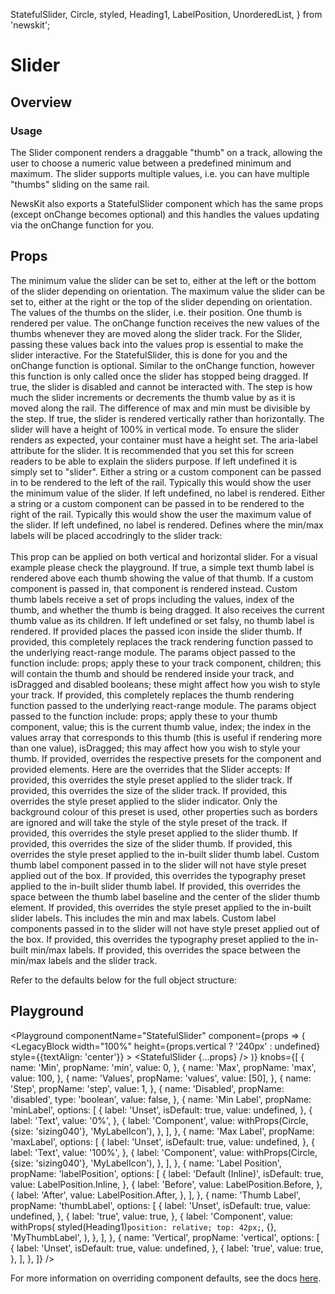 
  StatefulSlider,
  Circle,
  styled,
  Heading1,
  LabelPosition,
  UnorderedList,
} from 'newskit';


# Slider

## Overview

### Usage

The Slider component renders a draggable "thumb" on a track, allowing the user to choose a numeric value between a predefined minimum and maximum. The slider supports multiple values, i.e. you can have multiple "thumbs" sliding on the same rail.

NewsKit also exports a StatefulSlider component which has the same props (except onChange becomes optional) and this handles the values updating via the onChange function for you.

## Props

<LegacyBlock marginTop="sizing050">
  <Prop name="min" required type="number">
    The minimum value the slider can be set to, either at the left or the bottom
    of the slider depending on orientation.
  </Prop>
  <Prop name="max" required type="number">
    The maximum value the slider can be set to, either at the right or the top
    of the slider depending on orientation.
  </Prop>
  <Prop name="values" required type="number[]">
    The values of the thumbs on the slider, i.e. their position. One thumb is
    rendered per value.
  </Prop>
  <Prop name="onChange" required type="(values: number[]) => void">
    The onChange function receives the new values of the thumbs whenever they
    are moved along the slider track. For the Slider, passing these values back
    into the values prop is essential to make the slider interactive. For the
    StatefulSlider, this is done for you and the onChange function is optional.
  </Prop>
  <Prop name="onFinalChange" type="(values: number[]) => void">
    Similar to the onChange function, however this function is only called once
    the slider has stopped being dragged.
  </Prop>
  <Prop name="disabled" type="boolean">
    If true, the slider is disabled and cannot be interacted with.
  </Prop>
  <Prop name="step" type="number" default={1}>
    The step is how much the slider increments or decrements the thumb value by
    as it is moved along the rail. The difference of max and min must be
    divisible by the step.
  </Prop>
  <Prop name="vertical" type="boolean">
    If true, the slider is rendered vertically rather than horizontally. The
    slider will have a height of 100% in vertical mode. To ensure the slider
    renders as expected, your container must have a height set.
  </Prop>
  <Prop name="ariaLabel" type="string" default="slider">
    The aria-label attribute for the slider. It is recommended that you set this
    for screen readers to be able to explain the sliders purpose. If left
    undefined it is simply set to "slider".
  </Prop>
  <Prop name="minLabel" type="string | React.ComponentType">
    Either a string or a custom component can be passed in to be rendered to the
    left of the rail. Typically this would show the user the minimum value of
    the slider. If left undefined, no label is rendered.
  </Prop>
  <Prop name="maxLabel" type="string | React.ComponentType">
    Either a string or a custom component can be passed in to be rendered to the
    right of the rail. Typically this would show the user the maximum value of
    the slider. If left undefined, no label is rendered.
  </Prop>
  <Prop name="labelPosition" type="LabelPosition" default="LabelPosition.Inline">
    Defines where the min/max labels will be placed accodringly to the slider track:
    <br/>
    <br/>
    <UnorderedList overrides={{
      content: {
        typographyPreset: 'editorialParagraph020',
      }
    }} listItemMarker={Circle} children={[`LabelPosition.Inline - places the slider between the min/max labels`,
      `LabelPosition.Before - places the min/max labels before the slider`,
      `LabelPosition.After - places the labels after the slider element.`]}>
    </UnorderedList>
    This prop can be applied on both vertical and horizontal slider. For a visual example please check the playground.
  </Prop>
  <Prop name="thumbLabel" type="boolean | React.ComponentType<ThumbLabelProps>">
    If true, a simple text thumb label is rendered above each thumb showing the
    value of that thumb. If a custom component is passed in, that component is
    rendered instead. Custom thumb labels receive a set of props including the
    values, index of the thumb, and whether the thumb is being dragged. It also
    receives the current thumb value as its children. If left undefined or set
    falsy, no thumb label is rendered.
  </Prop>
  <Prop name="thumbIcon" type="IconComponent">
    If provided places the passed icon inside the slider thumb.
  </Prop>
  <Prop
    name="renderTrack"
    type="(params: { props, children, isDragged, disabled }) => React.ReactNode"
  >
    If provided, this completely replaces the track rendering function passed to
    the underlying react-range module. The params object passed to the function
    include: props; apply these to your track component, children; this will
    contain the thumb and should be rendered inside your track, and isDragged
    and disabled booleans; these might affect how you wish to style your track.
  </Prop>
  <Prop
    name="renderThumb"
    type="((params: { props, value, index, isDragged }) => React.ReactNode"
  >
    If provided, this completely replaces the thumb rendering function passed to
    the underlying react-range module. The params object passed to the function
    include: props; apply these to your thumb component, value; this is the
    current thumb value, index; the index in the values array that corresponds
    to this thumb (this is useful if rendering more than one value), isDragged;
    this may affect how you wish to style your thumb.
  </Prop>
  <Prop name="overrides" type="SliderOverrideProps">
    If provided, overrides the respective presets for the component and provided elements.
    Here are the overrides that the Slider accepts:
    <Prop name="track" type="object">
      <Prop name="stylePreset" type="MQ<string>">
        If provided, this overrides the style preset applied to the slider track.
      </Prop>
      <Prop name="size" type="MQ<string>">
        If provided, this overrides the size of the slider track.
      </Prop>
    </Prop>
    <Prop name="indicator" type="object">
      <Prop name="stylePreset" type="MQ<string>">
        If provided, this overrides the style preset applied to the slider indicator.
        Only the background colour of this preset is used,
        other properties such as borders are ignored and will take the style of the style preset of the track.
      </Prop>
    </Prop>
    <Prop name="thumb" type="object">
      <Prop name="stylePreset" type="MQ<string>">
        If provided, this overrides the style preset applied to the slider thumb.
      </Prop>
      <Prop name="size" type="MQ<string>">
        If provided, this overrides the size of the slider thumb.
      </Prop>
    </Prop>
    <Prop name="thumbLabel" type="object">
      <Prop name="stylePreset" type="MQ<string>">
        If provided, this overrides the style preset applied to the in-built slider thumb label.
        Custom thumb label component passed in to the slider will not have style preset applied out of the box.
      </Prop>
      <Prop name="typographyPreset" type="MQ<string>">
        If provided, this overrides the typography preset applied to the in-built slider thumb label.
      </Prop>
      <Prop name="space" type="MQ<string>">
        If provided, this overrides the space between the thumb label baseline and the center of the slider thumb element.
      </Prop>
    </Prop>
    <Prop name="labels" type="object">
      <Prop name="stylePreset" type="MQ<string>">
        If provided, this overrides the style preset applied to the in-built slider labels.
        This includes the min and max labels.
        Custom label components passed in to the slider will not have style preset applied out of the box.
      </Prop>
      <Prop name="typographyPreset" type="MQ<string>">
        If provided, this overrides the typography preset applied to the in-built min/max labels.
      </Prop>
      <Prop name="space" type="MQ<string>">
        If provided, this overrides the space between the min/max labels and the slider track.
      </Prop>
    </Prop>
  </Prop>

Refer to the defaults below for the full object structure:

  <CodeFromDefaultPresets componentName="slider" />
</LegacyBlock>

## Playground

<Playground
  componentName="StatefulSlider"
  component={props => (
    <LegacyBlock
      width="100%"
      height={props.vertical ? '240px' : undefined}
      style={{textAlign: 'center'}}
    >
      <StatefulSlider {...props} />
    </LegacyBlock>
  )}
  knobs={[
    {
      name: 'Min',
      propName: 'min',
      value: 0,
    },
    {
      name: 'Max',
      propName: 'max',
      value: 100,
    },
    {
      name: 'Values',
      propName: 'values',
      value: [50],
    },
    {
      name: 'Step',
      propName: 'step',
      value: 1,
    },
    {
      name: 'Disabled',
      propName: 'disabled',
      type: 'boolean',
      value: false,
    },
    {
      name: 'Min Label',
      propName: 'minLabel',
      options: [
        {
          label: 'Unset',
          isDefault: true,
          value: undefined,
        },
        {
          label: 'Text',
          value: '0%',
        },
        {
          label: 'Component',
          value: withProps(Circle, {size: 'sizing040'}, 'MyLabelIcon'),
        },
      ],
    },
    {
      name: 'Max Label',
      propName: 'maxLabel',
      options: [
        {
          label: 'Unset',
          isDefault: true,
          value: undefined,
        },
        {
          label: 'Text',
          value: '100%',
        },
        {
          label: 'Component',
          value: withProps(Circle, {size: 'sizing040'}, 'MyLabelIcon'),
        },
      ],
    },
    {
      name: 'Label Position',
      propName: 'labelPosition',
      options: [
        {
          label: 'Default (Inline)',
          isDefault: true,
          value: LabelPosition.Inline,
        },
        {
          label: 'Before',
          value: LabelPosition.Before,
        },
        {
          label: 'After',
          value: LabelPosition.After,
        },
      ],
    },
    {
      name: 'Thumb Label',
      propName: 'thumbLabel',
      options: [
        {
          label: 'Unset',
          isDefault: true,
          value: undefined,
        },
        {
          label: 'true',
          value: true,
        },
        {
          label: 'Component',
          value: withProps(
            styled(Heading1)`
              position: relative;
              top: 42px;
            `,
            {},
            'MyThumbLabel',
          ),
        },
      ],
    },
    {
      name: 'Vertical',
      propName: 'vertical',
      options: [
        {
          label: 'Unset',
          isDefault: true,
          value: undefined,
        },
        {
          label: 'true',
          value: true,
        },
      ],
    },
  ]}
/>

For more information on overriding component defaults, see the docs [here](/theming/component-defaults).
